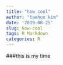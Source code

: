 ```yaml
---
title: "how cool"
author: "taehun kim"
date: '2019-08-25'
slug: how-cool
tags: R Markdown
categories: R
---
```


###this is my time
